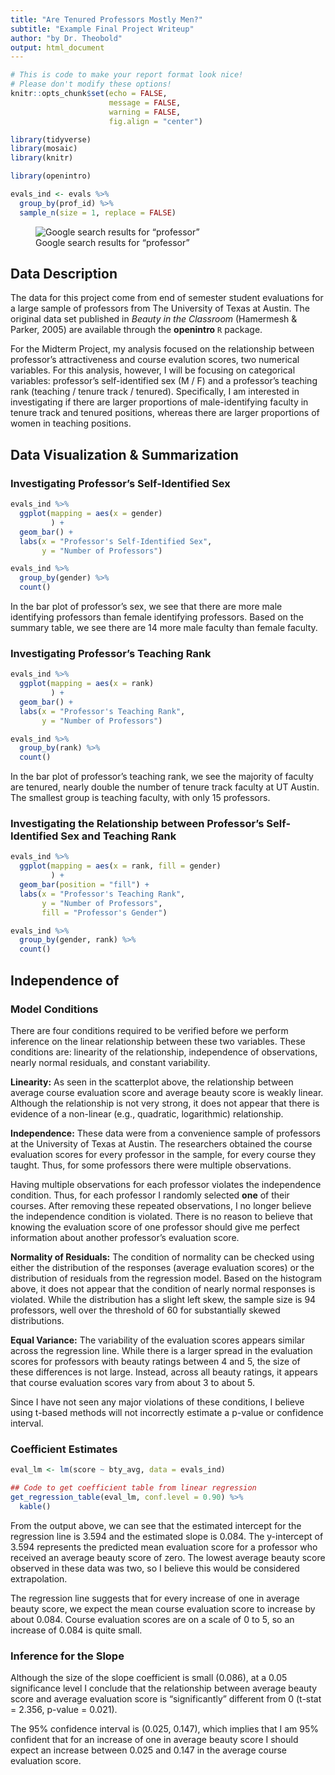 ```yaml
---
title: "Are Tenured Professors Mostly Men?"
subtitle: "Example Final Project Writeup"
author: "by Dr. Theobold"
output: html_document
---
```


```r
# This is code to make your report format look nice! 
# Please don't modify these options! 
knitr::opts_chunk$set(echo = FALSE, 
                      message = FALSE, 
                      warning = FALSE, 
                      fig.align = "center")

library(tidyverse)
library(mosaic)
library(knitr)

```

```r
library(openintro)

evals_ind <- evals %>% 
  group_by(prof_id) %>% 
  sample_n(size = 1, replace = FALSE)
```

![Google search results for "professor"](professors.png)

## Data Description

The data for this project come from end of semester student evaluations for a
large sample of professors from The University of Texas at Austin. The original
data set published in *Beauty in the Classroom* (Hamermesh & Parker, 2005) are
available through the **openintro** `R` package. 

For the Midterm Project, my analysis focused on the relationship between 
professor's attractiveness and course evalution scores, two numerical variables.
For this analysis, however, I will be focusing on categorical variables: 
professor's self-identified sex (M / F) and a professor's teaching rank 
(teaching / tenure track / tenured). Specifically, I am interested in
investigating if there are larger proportions of male-identifying faculty in 
tenure track and tenured positions, whereas there are larger proportions of 
women in teaching positions. 


## Data Visualization & Summarization
<!-- In this section you create three visualizations of your data -->

### Investigating Professor's Self-Identified Sex

```r
evals_ind %>% 
  ggplot(mapping = aes(x = gender)
         ) +
  geom_bar() + 
  labs(x = "Professor's Self-Identified Sex", 
       y = "Number of Professors")

evals_ind %>% 
  group_by(gender) %>% 
  count()
```

In the bar plot of professor's sex, we see that there are more male identifying
professors than female identifying professors. Based on the summary table, we 
see there are 14 more male faculty than female faculty. 

### Investigating Professor's Teaching Rank

```r
evals_ind %>% 
  ggplot(mapping = aes(x = rank)
         ) +
  geom_bar() + 
  labs(x = "Professor's Teaching Rank", 
       y = "Number of Professors")

evals_ind %>% 
  group_by(rank) %>% 
  count()
```

In the bar plot of professor's teaching rank, we see the majority of faculty 
are tenured, nearly double the number of tenure track faculty at UT Austin. The
smallest group is teaching faculty, with only 15 professors.

### Investigating the Relationship between Professor's Self-Identified Sex and Teaching Rank

```r
evals_ind %>% 
  ggplot(mapping = aes(x = rank, fill = gender)
         ) +
  geom_bar(position = "fill") + 
  labs(x = "Professor's Teaching Rank", 
       y = "Number of Professors", 
       fill = "Professor's Gender")

evals_ind %>% 
  group_by(gender, rank) %>% 
  count()
```



## Independence of 

### Model Conditions

There are four conditions required to be verified before we perform inference
on the linear relationship between these two variables. These conditions are:
linearity of the relationship, independence of observations, nearly normal
residuals, and constant variability. 

__Linearity:__ As seen in the scatterplot above, the relationship between 
average course evaluation score and average beauty score is weakly linear. 
Although the relationship is not very strong, it does not appear that there is
evidence of a non-linear (e.g., quadratic, logarithmic) relationship.

__Independence:__ These data were from a convenience sample of professors at 
the University of Texas at Austin. The researchers obtained the course
evaluation scores for every professor in the sample, for every course they 
taught. Thus, for some professors there were multiple observations. 

Having multiple observations for each professor violates the independence
condition. Thus, for each professor I randomly selected **one** of their
courses. After removing these repeated observations, I no longer believe the
independence condition is violated. There is no reason to believe that knowing 
the evaluation score of one professor should give me perfect information about 
another professor's evaluation score. 

__Normality of Residuals:__ The condition of normality can be checked using 
either the distribution of the responses (average evaluation scores) or the 
distribution of residuals from the regression model. Based on the histogram 
above, it does not appear that the condition of nearly normal responses is 
violated. While the distribution has a slight left skew, the sample size is 94
professors, well over the threshold of 60 for substantially skewed
distributions.

__Equal Variance:__ The variability of the evaluation scores appears similar 
across the regression line. While there is a larger spread in the evaluation 
scores for professors with beauty ratings between 4 and 5, the size of these
differences is not large. Instead, across all beauty ratings, it appears that 
course evaluation scores vary from about 3 to about 5. 

Since I have not seen any major violations of these conditions, I believe using 
t-based methods will not incorrectly estimate a p-value or confidence interval. 

### Coefficient Estimates

```r

eval_lm <- lm(score ~ bty_avg, data = evals_ind)

## Code to get coefficient table from linear regression
get_regression_table(eval_lm, conf.level = 0.90) %>% 
  kable()
```

From the output above, we can see that the estimated intercept for the
regression line is 3.594 and the estimated slope is 0.084. The y-intercept of 
3.594 represents the predicted mean evaluation score for a professor who 
received an average beauty score of zero. The lowest average beauty score
observed in these data was two, so I believe this would be considered
extrapolation. 

The regression line suggests that for every increase of one in average beauty 
score, we expect the mean course evaluation score to increase by about 0.084.
Course evaluation scores are on a scale of 0 to 5, so an increase of 0.084 is
quite small. 

### Inference for the Slope

<!-- Here is where you describe the decision for the hypothesis test for whether the slope is 0.  -->

Although the size of the slope coefficient is small (0.086), at a 0.05 
significance level I conclude that the relationship between average beauty 
score and average evaluation score is "significantly" different from
0 (t-stat = 2.356, p-value = 0.021). 

The 95% confidence interval is (0.025, 0.147), which implies that I am 95%
confident that for an increase of one in average beauty score I should expect an
increase between 0.025 and 0.147 in the average course evaluation score. 
